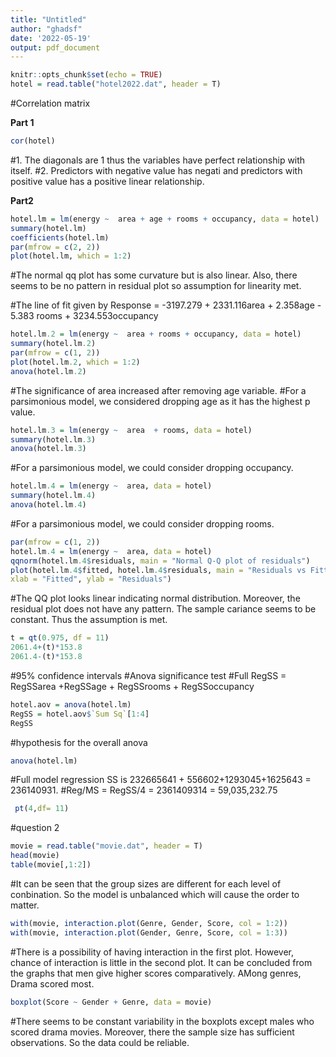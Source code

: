 ---
title: "Untitled"
author: "ghadsf"
date: '2022-05-19'
output: pdf_document
---

```{r setup, include=FALSE}
knitr::opts_chunk$set(echo = TRUE)
hotel = read.table("hotel2022.dat", header = T)
```


#Correlation matrix

**Part 1**

```{r}
cor(hotel)

```
#1. The diagonals are 1 thus the  variables have perfect relationship with itself.
#2. Predictors with negative  value has negati and predictors with positive value has a positive linear relationship.

**Part2**
```{r}
hotel.lm = lm(energy ~  area + age + rooms + occupancy, data = hotel)
summary(hotel.lm)
coefficients(hotel.lm)
par(mfrow = c(2, 2))
plot(hotel.lm, which = 1:2)
```
#The normal qq plot has some curvature but is also linear. Also, there seems to be no pattern in residual plot so assumption for linearity met.

#The line of fit given by Response = -3197.279 + 2331.116area + 2.358age - 5.383 rooms + 3234.553occupancy
```{r}

hotel.lm.2 = lm(energy ~  area + rooms + occupancy, data = hotel)
summary(hotel.lm.2)
par(mfrow = c(1, 2))
plot(hotel.lm.2, which = 1:2)
anova(hotel.lm.2)

```
#The significance of area increased after removing age variable.
#For a parsimonious model, we considered dropping age as it has the highest p value.

```{r}
hotel.lm.3 = lm(energy ~  area  + rooms, data = hotel)
summary(hotel.lm.3) 
anova(hotel.lm.3)
```
#For a parsimonious model, we could consider dropping occupancy.

```{r}
hotel.lm.4 = lm(energy ~  area, data = hotel)
summary(hotel.lm.4)
anova(hotel.lm.4)
```
#For a parsimonious model, we could consider dropping rooms.

```{r}
par(mfrow = c(1, 2))
hotel.lm.4 = lm(energy ~  area, data = hotel)
qqnorm(hotel.lm.4$residuals, main = "Normal Q-Q plot of residuals")
plot(hotel.lm.4$fitted, hotel.lm.4$residuals, main = "Residuals vs Fitted",
xlab = "Fitted", ylab = "Residuals")
```
#The QQ plot looks linear indicating normal distribution. Moreover, the residual plot does not have any pattern. The sample cariance seems to be constant. Thus the assumption is met.

```{r}
t = qt(0.975, df = 11)
2061.4+(t)*153.8
2061.4-(t)*153.8
```
#95% confidence intervals
#Anova significance test 
#Full RegSS = RegSSarea +RegSSage + RegSSrooms + RegSSoccupancy 

```{r}
hotel.aov = anova(hotel.lm)
RegSS = hotel.aov$`Sum Sq`[1:4]
RegSS

```
#hypothesis for the overall anova

```{r}
anova(hotel.lm)
```
#Full model regression SS is 232665641 +  556602+1293045+1625643 = 236140931. 
#Reg/MS = RegSS/4 = 2361409314 = 59,035,232.75

```{r}
 pt(4,df= 11)
```

#question 2
```{r}
movie = read.table("movie.dat", header = T)
head(movie)
table(movie[,1:2])
```
#It can be seen that the group sizes are different for each level of conbination. So the model is unbalanced which will cause the order to matter.
```{r}
with(movie, interaction.plot(Genre, Gender, Score, col = 1:2))
with(movie, interaction.plot(Gender, Genre, Score, col = 1:3))
```
#There is a possibility of having interaction in the first plot. However, chance of interaction is little in the second plot. It can be concluded from the graphs that men give higher scores comparatively. AMong genres, Drama scored most.
```{r}
boxplot(Score ~ Gender + Genre, data = movie)
```
#There seems to be constant variability in the boxplots except males who scored drama movies. Moreover, there the sample size has sufficient observations. So the data could be reliable.
```{r}

```

